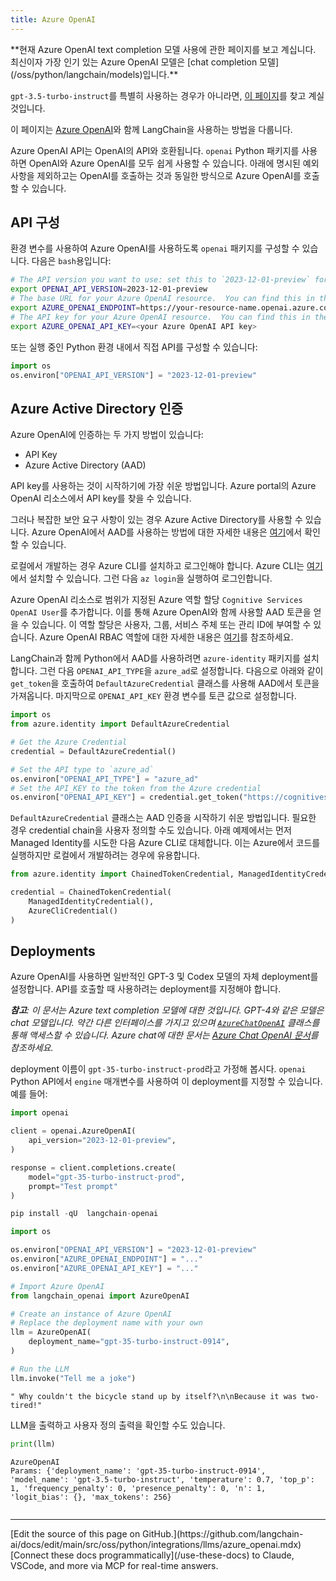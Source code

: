 ```yaml
---
title: Azure OpenAI
---
```


<Warning>
**현재 Azure OpenAI text completion 모델 사용에 관한 페이지를 보고 계십니다. 최신이자 가장 인기 있는 Azure OpenAI 모델은 [chat completion 모델](/oss/python/langchain/models)입니다.**

`gpt-3.5-turbo-instruct`를 특별히 사용하는 경우가 아니라면, [이 페이지](/oss/python/integrations/chat/azure_chat_openai/)를 찾고 계실 것입니다.
</Warning>

이 페이지는 [Azure OpenAI](https://aka.ms/azure-openai)와 함께 LangChain을 사용하는 방법을 다룹니다.

Azure OpenAI API는 OpenAI의 API와 호환됩니다. `openai` Python 패키지를 사용하면 OpenAI와 Azure OpenAI를 모두 쉽게 사용할 수 있습니다. 아래에 명시된 예외 사항을 제외하고는 OpenAI를 호출하는 것과 동일한 방식으로 Azure OpenAI를 호출할 수 있습니다.

## API 구성

환경 변수를 사용하여 Azure OpenAI를 사용하도록 `openai` 패키지를 구성할 수 있습니다. 다음은 `bash`용입니다:

```bash
# The API version you want to use: set this to `2023-12-01-preview` for the released version.
export OPENAI_API_VERSION=2023-12-01-preview
# The base URL for your Azure OpenAI resource.  You can find this in the Azure portal under your Azure OpenAI resource.
export AZURE_OPENAI_ENDPOINT=https://your-resource-name.openai.azure.com
# The API key for your Azure OpenAI resource.  You can find this in the Azure portal under your Azure OpenAI resource.
export AZURE_OPENAI_API_KEY=<your Azure OpenAI API key>
```

또는 실행 중인 Python 환경 내에서 직접 API를 구성할 수 있습니다:

```python
import os
os.environ["OPENAI_API_VERSION"] = "2023-12-01-preview"
```

## Azure Active Directory 인증

Azure OpenAI에 인증하는 두 가지 방법이 있습니다:

- API Key
- Azure Active Directory (AAD)

API key를 사용하는 것이 시작하기에 가장 쉬운 방법입니다. Azure portal의 Azure OpenAI 리소스에서 API key를 찾을 수 있습니다.

그러나 복잡한 보안 요구 사항이 있는 경우 Azure Active Directory를 사용할 수 있습니다. Azure OpenAI에서 AAD를 사용하는 방법에 대한 자세한 내용은 [여기](https://learn.microsoft.com/en-us/azure/ai-services/openai/how-to/managed-identity)에서 확인할 수 있습니다.

로컬에서 개발하는 경우 Azure CLI를 설치하고 로그인해야 합니다. Azure CLI는 [여기](https://docs.microsoft.com/en-us/cli/azure/install-azure-cli)에서 설치할 수 있습니다. 그런 다음 `az login`을 실행하여 로그인합니다.

Azure OpenAI 리소스로 범위가 지정된 Azure 역할 할당 `Cognitive Services OpenAI User`를 추가합니다. 이를 통해 Azure OpenAI와 함께 사용할 AAD 토큰을 얻을 수 있습니다. 이 역할 할당은 사용자, 그룹, 서비스 주체 또는 관리 ID에 부여할 수 있습니다. Azure OpenAI RBAC 역할에 대한 자세한 내용은 [여기](https://learn.microsoft.com/en-us/azure/ai-services/openai/how-to/role-based-access-control)를 참조하세요.

LangChain과 함께 Python에서 AAD를 사용하려면 `azure-identity` 패키지를 설치합니다. 그런 다음 `OPENAI_API_TYPE`을 `azure_ad`로 설정합니다. 다음으로 아래와 같이 `get_token`을 호출하여 `DefaultAzureCredential` 클래스를 사용해 AAD에서 토큰을 가져옵니다. 마지막으로 `OPENAI_API_KEY` 환경 변수를 토큰 값으로 설정합니다.

```python
import os
from azure.identity import DefaultAzureCredential

# Get the Azure Credential
credential = DefaultAzureCredential()

# Set the API type to `azure_ad`
os.environ["OPENAI_API_TYPE"] = "azure_ad"
# Set the API_KEY to the token from the Azure credential
os.environ["OPENAI_API_KEY"] = credential.get_token("https://cognitiveservices.azure.com/.default").token
```

`DefaultAzureCredential` 클래스는 AAD 인증을 시작하기 쉬운 방법입니다. 필요한 경우 credential chain을 사용자 정의할 수도 있습니다. 아래 예제에서는 먼저 Managed Identity를 시도한 다음 Azure CLI로 대체합니다. 이는 Azure에서 코드를 실행하지만 로컬에서 개발하려는 경우에 유용합니다.

```python
from azure.identity import ChainedTokenCredential, ManagedIdentityCredential, AzureCliCredential

credential = ChainedTokenCredential(
    ManagedIdentityCredential(),
    AzureCliCredential()
)
```

## Deployments

Azure OpenAI를 사용하면 일반적인 GPT-3 및 Codex 모델의 자체 deployment를 설정합니다. API를 호출할 때 사용하려는 deployment를 지정해야 합니다.

_**참고**: 이 문서는 Azure text completion 모델에 대한 것입니다. GPT-4와 같은 모델은 chat 모델입니다. 약간 다른 인터페이스를 가지고 있으며 [`AzureChatOpenAI`](https://reference.langchain.com/python/integrations/langchain_openai/AzureChatOpenAI/) 클래스를 통해 액세스할 수 있습니다. Azure chat에 대한 문서는 [Azure Chat OpenAI 문서](/oss/python/integrations/chat/azure_chat_openai)를 참조하세요._

deployment 이름이 `gpt-35-turbo-instruct-prod`라고 가정해 봅시다. `openai` Python API에서 `engine` 매개변수를 사용하여 이 deployment를 지정할 수 있습니다. 예를 들어:

```python
import openai

client = openai.AzureOpenAI(
    api_version="2023-12-01-preview",
)

response = client.completions.create(
    model="gpt-35-turbo-instruct-prod",
    prompt="Test prompt"
)
```

```python
pip install -qU  langchain-openai
```

```python
import os

os.environ["OPENAI_API_VERSION"] = "2023-12-01-preview"
os.environ["AZURE_OPENAI_ENDPOINT"] = "..."
os.environ["AZURE_OPENAI_API_KEY"] = "..."
```

```python
# Import Azure OpenAI
from langchain_openai import AzureOpenAI
```

```python
# Create an instance of Azure OpenAI
# Replace the deployment name with your own
llm = AzureOpenAI(
    deployment_name="gpt-35-turbo-instruct-0914",
)
```

```python
# Run the LLM
llm.invoke("Tell me a joke")
```

```output
" Why couldn't the bicycle stand up by itself?\n\nBecause it was two-tired!"
```

LLM을 출력하고 사용자 정의 출력을 확인할 수도 있습니다.

```python
print(llm)
```

```output
AzureOpenAI
Params: {'deployment_name': 'gpt-35-turbo-instruct-0914', 'model_name': 'gpt-3.5-turbo-instruct', 'temperature': 0.7, 'top_p': 1, 'frequency_penalty': 0, 'presence_penalty': 0, 'n': 1, 'logit_bias': {}, 'max_tokens': 256}
```

```python

```

---

<Callout icon="pen-to-square" iconType="regular">
    [Edit the source of this page on GitHub.](https://github.com/langchain-ai/docs/edit/main/src/oss/python/integrations/llms/azure_openai.mdx)
</Callout>
<Tip icon="terminal" iconType="regular">
    [Connect these docs programmatically](/use-these-docs) to Claude, VSCode, and more via MCP for    real-time answers.
</Tip>

